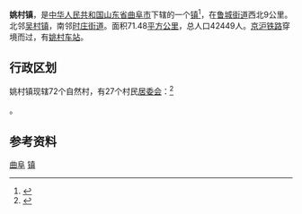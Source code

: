 {{中国乡级行政区
|景观照片文件名 = 
|景观照片描述 = 
|汉语拼音 = 
|其他语言 = 
|其他语言名称 = 
|旧称 = 
|地名出处 = 
|位置图文件名 = 
|位置图描述 = 
|自定义图片= 
|建置时间 = 
|政府驻地 = 
|毗邻 = 
|总面积 = 71.48平方千米
|总人口 = 
|总人口年份 = 
|户籍人口 = 42449
|户籍人口年份 = 
|常住人口 = 
|常住人口年份 = 
|人口密度 = 
|GDP = 
|GDP年份 = 
|邮政编码 = 
|电话区号 = 537
|官方网站 = 
|网站名称 = 
|37/08/81/102/000}}
'''姚村镇'''，是[[中华人民共和国|中华人民共和国]][[山东省|山东省]][[曲阜市|曲阜市]]下辖的一个[[行政建制镇|镇]]<ref>{{PRC admin/ref sgc|{{PRC admin/parent|37/08/81/102/000}}}}</ref>，在[[鲁城街道|鲁城街道]]西北9公里。北邻[[吴村镇_(曲阜市)|吴村镇]]，南邻[[时庄街道|时庄街道]]。面积71.48[[平方公里|平方公里]]，总人口42449人。[[京沪铁路|京沪铁路]]穿境而过，有[[姚村站|姚村车站]]。

==行政区划==
姚村镇现辖72个自然村，有27个村民[[居委会|居委会]]：<ref>{{PRC admin/ref sgc|37/08/81/102/000}}</ref>

{{PRC admin/children|37/08/81/102/000}}。

== 参考资料 ==
{{reflist}}

{{山东小作品}}
{{曲阜市行政区划}}

[[Category:济宁行政区划|曲阜]]
[[Category:曲阜市行政区划|镇]]